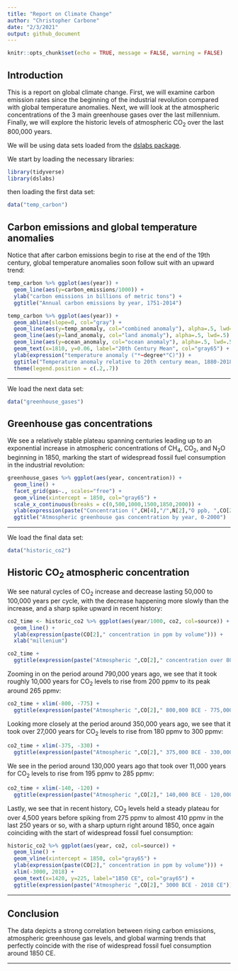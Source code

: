 ```yaml
---
title: "Report on Climate Change"
author: "Christopher Carbone"
date: "2/3/2021"
output: github_document
---
```


```r
knitr::opts_chunk$set(echo = TRUE, message = FALSE, warning = FALSE)
```

## Introduction

This is a report on global climate change. First, we will examine carbon emission rates since the beginning of the industrial revolution compared with global temperature anomalies. Next, we will look at the atmospheric concentrations of the 3 main greenhouse gases over the last millennium. Finally, we will explore the historic levels of atmospheric CO~2~ over the last 800,000 years.

We will be using data sets loaded from the [dslabs package](https://cran.r-project.org/web/packages/dslabs/dslabs.pdf).

We start by loading the necessary libraries:

```r
library(tidyverse)
library(dslabs)
```

then loading the first data set:

```r
data("temp_carbon")
```

## Carbon emissions and global temperature anomalies

Notice that after carbon emissions begin to rise at the end of the 19th century, global temperature anomalies soon follow suit with an upward trend:

```r
temp_carbon %>% ggplot(aes(year)) +
  geom_line(aes(y=carbon_emissions/1000)) +
  ylab("carbon emissions in billions of metric tons") +
  ggtitle("Annual carbon emissions by year, 1751-2014")

temp_carbon %>% ggplot(aes(year)) +
  geom_abline(slope=0, col="gray") +
  geom_line(aes(y=temp_anomaly, col="combined anomaly"), alpha=.5, lwd=.5) +
  geom_line(aes(y=land_anomaly, col="land anomaly"), alpha=.5, lwd=.5) +
  geom_line(aes(y=ocean_anomaly, col="ocean anomaly"), alpha=.5, lwd=.5) +
  geom_text(x=1810, y=0.06, label="20th Century Mean", col="gray65") +
  ylab(expression("temperature anomaly ("*~degree*"C)")) +
  ggtitle("Temperature anomaly relative to 20th century mean, 1880-2018") +
  theme(legend.position = c(.2,.7))
```

***
We load the next data set:

```r
data("greenhouse_gases")
```

## Greenhouse gas concentrations

We see a relatively stable plateau spanning centuries leading up to an exponential increase in atmospheric concentrations of CH~4~, CO~2~, and N~2~O beginning in 1850, marking the start of widespread fossil fuel consumption in the industrial revolution:

```r
greenhouse_gases %>% ggplot(aes(year, concentration)) +
  geom_line() +
  facet_grid(gas~., scales="free") +
  geom_vline(xintercept = 1850, col="gray65") +
  scale_x_continuous(breaks = c(0,500,1000,1500,1850,2000)) +
  ylab(expression(paste("Concentration (",CH[4],"/",N[2],"O ppb, ",CO[2]," ppm)"))) +
  ggtitle("Atmospheric greenhouse gas concentration by year, 0-2000")
```

***
We load the final data set:

```r
data("historic_co2")
```

## Historic CO~2~ atmospheric concentration

We see natural cycles of CO~2~ increase and decrease lasting 50,000 to 100,000 years per cycle, with the decrease happening more slowly than the increase, and a sharp spike upward in recent history:

```r
co2_time <- historic_co2 %>% ggplot(aes(year/1000, co2, col=source)) +
  geom_line() +
  ylab(expression(paste(CO[2]," concentration in ppm by volume"))) +
  xlab("millenium")

co2_time + 
  ggtitle(expression(paste("Atmospheric ",CO[2]," concentration over 800,000 years")))
```

Zooming in on the period around 790,000 years ago, we see that it took roughly 10,000 years for CO~2~ levels to rise from 200 ppmv to its peak around 265 ppmv:

```r
co2_time + xlim(-800, -775) +
  ggtitle(expression(paste("Atmospheric ",CO[2]," 800,000 BCE - 775,000 BCE")))
```

Looking more closely at the period around 350,000 years ago, we see that it took over 27,000 years for CO~2~ levels to rise from 180 ppmv to 300 ppmv:

```r
co2_time + xlim(-375, -330) +
  ggtitle(expression(paste("Atmospheric ",CO[2]," 375,000 BCE - 330,000 BCE")))
```

We see in the period around 130,000 years ago that took over 11,000 years for CO~2~ levels to rise from 195 ppmv to 285 ppmv:

```r
co2_time + xlim(-140, -120) +
  ggtitle(expression(paste("Atmospheric ",CO[2]," 140,000 BCE - 120,000 BCE")))
```

Lastly, we see that in recent history, CO~2~ levels held a steady plateau for over 4,500 years before spiking from 275 ppmv to almost 410 ppmv in the last 250 years or so, with a sharp upturn right around 1850, once again coinciding with the start of widespread fossil fuel consumption:

```r
historic_co2 %>% ggplot(aes(year, co2, col=source)) +
  geom_line() +
  geom_vline(xintercept = 1850, col="gray65") +
  ylab(expression(paste(CO[2]," concentration in ppm by volume"))) +
  xlim(-3000, 2018) +
  geom_text(x=1420, y=225, label="1850 CE", col="gray65") +
  ggtitle(expression(paste("Atmospheric ",CO[2]," 3000 BCE - 2018 CE")))
```

***
## Conclusion

The data depicts a strong correlation between rising carbon emissions, atmospheric greenhouse gas levels, and global warming trends that perfectly coincide with the rise of widespread fossil fuel consumption around 1850 CE.

***
